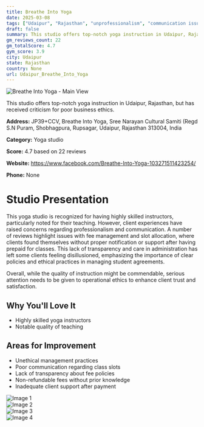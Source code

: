 ```yaml
---
title: Breathe Into Yoga
date: 2025-03-08
tags: ["Udaipur", "Rajasthan", "unprofessionalism", "communication issues", "Udaipur"]  
draft: false
summary: This studio offers top-notch yoga instruction in Udaipur, Rajasthan, but has received criticism for poor business ethics.
gm_reviews_count: 22
gm_totalScore: 4.7
gym_score: 3.9
city: Udaipur
state: Rajasthan
country: None
url: Udaipur_Breathe_Into_Yoga
---
```


<div className="aspect-[16/9] relative my-8">
  <img 
    src="https://lh5.googleusercontent.com/p/AF1QipNlYpyLLrjOQuSPkEeFF5D_yEpI7lpOWxRsY9qh=w1920-h1080-k-no"
    alt="Breathe Into Yoga - Main View"
    className="object-cover absolute inset-0 w-full h-full rounded-lg"
  />
</div>

This studio offers top-notch yoga instruction in Udaipur, Rajasthan, but has received criticism for poor business ethics.

**Address:** JP39+CCV, Breathe Into Yoga, Sree Narayan Cultural Samiti (Regd S.N Puram, Shobhagpura, Rupsagar, Udaipur, Rajasthan 313004, India

**Category:** Yoga studio

**Score:** 4.7 based on 22 reviews

**Website:** https://www.facebook.com/Breathe-Into-Yoga-103271511423254/

**Phone:** None

# Studio Presentation

This yoga studio is recognized for having highly skilled instructors, particularly noted for their teaching. However, client experiences have raised concerns regarding professionalism and communication. A number of reviews highlight issues with fee management and slot allocation, where clients found themselves without proper notification or support after having prepaid for classes. This lack of transparency and care in administration has left some clients feeling disillusioned, emphasizing the importance of clear policies and ethical practices in managing student agreements.

Overall, while the quality of instruction might be commendable, serious attention needs to be given to operational ethics to enhance client trust and satisfaction.

## Why You'll Love It

- Highly skilled yoga instructors
- Notable quality of teaching

## Areas for Improvement

- Unethical management practices
- Poor communication regarding class slots
- Lack of transparency about fee policies
- Non-refundable fees without prior knowledge
- Inadequate client support after payment

<div className="grid grid-cols-1 xl:grid-cols-2 gap-4 my-8">
<div className="aspect-[4/3] relative"><img src="https://lh5.googleusercontent.com/p/AF1QipNPM705eaN4ARBxd396WP-mZmbAU1U5jh0fxRYZ=w1920-h1080-k-no" alt="Image 1" className="object-cover absolute inset-0 w-full h-full rounded-lg" /></div>
<div className="aspect-[4/3] relative"><img src="https://lh5.googleusercontent.com/p/AF1QipM7fRaKdqYsus_la31C2zCY4tAzLRqSKowvpM-y=w1920-h1080-k-no" alt="Image 2" className="object-cover absolute inset-0 w-full h-full rounded-lg" /></div>
<div className="aspect-[4/3] relative"><img src="https://lh5.googleusercontent.com/p/AF1QipNDukYGGCT_MlBKl_3aqZKTApKDtCPUbIXtK7lq=w1920-h1080-k-no" alt="Image 3" className="object-cover absolute inset-0 w-full h-full rounded-lg" /></div>
<div className="aspect-[4/3] relative"><img src="https://lh5.googleusercontent.com/p/AF1QipMRfFqrpRq4BUgpsgyIPN5J91TpHWr8TqsjYp92=w1920-h1080-k-no" alt="Image 4" className="object-cover absolute inset-0 w-full h-full rounded-lg" /></div>
</div>